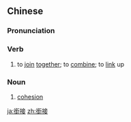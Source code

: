 {{also|衔接}}
==Chinese==
{{zh-forms|s=衔接}}

===Pronunciation===
{{zh-pron
|m=xiánjiē
|c=haam4 zip3
|mn=hâm-chiap
|cat=v,n
}}

===Verb===
{{zh-verb}}

# to [[join]] [[together]]; to [[combine]]; to [[link]] up

===Noun===
{{zh-noun}}

# [[cohesion]]

[[ja:銜接]]
[[zh:銜接]]